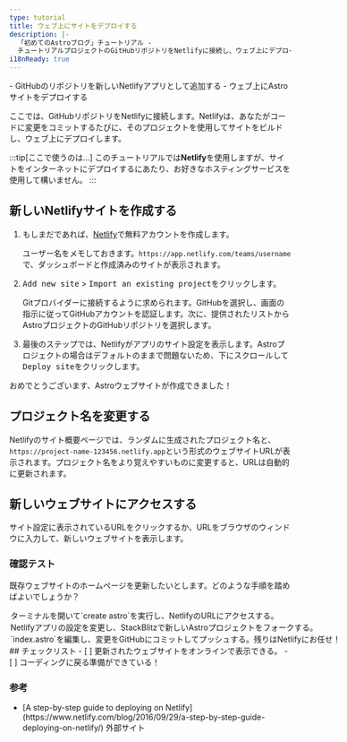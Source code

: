 ```yaml
---
type: tutorial
title: ウェブ上にサイトをデプロイする
description: |-
  「初めてのAstroブログ」チュートリアル -
  チュートリアルプロジェクトのGitHubリポジトリをNetlifyに接続し、ウェブ上にデプロイする
i18nReady: true
---
```




<PreCheck>
  - GitHubのリポジトリを新しいNetlifyアプリとして追加する
  - ウェブ上にAstroサイトをデプロイする
</PreCheck>

ここでは、GitHubリポジトリをNetlifyに接続します。Netlifyは、あなたがコードに変更をコミットするたびに、そのプロジェクトを使用してサイトをビルドし、ウェブ上にデプロイします。

:::tip[ここで使うのは...]
このチュートリアルでは**Netlify**を使用しますが、サイトをインターネットにデプロイするにあたり、お好きなホスティングサービスを使用して構いません。
:::

## 新しいNetlifyサイトを作成する

1. もしまだであれば、[Netlify](https://netlify.com)で無料アカウントを作成します。

    ユーザー名をメモしておきます。`https://app.netlify.com/teams/username`で、ダッシュボードと作成済みのサイトが表示されます。

2. <kbd>Add new site</kbd> > <kbd>Import an existing project</kbd>をクリックします。

    Gitプロバイダーに接続するように求められます。GitHubを選択し、画面の指示に従ってGitHubアカウントを認証します。次に、提供されたリストからAstroプロジェクトのGitHubリポジトリを選択します。

3. 最後のステップでは、Netlifyがアプリのサイト設定を表示します。Astroプロジェクトの場合はデフォルトのままで問題ないため、下にスクロールして<kbd>Deploy site</kbd>をクリックします。

おめでとうございます、Astroウェブサイトが作成できました！

## プロジェクト名を変更する

Netlifyのサイト概要ページでは、ランダムに生成されたプロジェクト名と、`https://project-name-123456.netlify.app`という形式のウェブサイトURLが表示されます。プロジェクト名をより覚えやすいものに変更すると、URLは自動的に更新されます。

## 新しいウェブサイトにアクセスする

サイト設定に表示されているURLをクリックするか、URLをブラウザのウィンドウに入力して、新しいウェブサイトを表示します。


<Box icon="question-mark">

### 確認テスト



既存ウェブサイトのホームページを更新したいとします。どのような手順を踏めばよいでしょうか？

  <MultipleChoice>
    <Option>
      ターミナルを開いて`create astro`を実行し、NetlifyのURLにアクセスする。
    </Option>
    <Option>
      Netlifyアプリの設定を変更し、StackBlitzで新しいAstroプロジェクトをフォークする。
    </Option>
    <Option isCorrect>
      `index.astro`を編集し、変更をGitHubにコミットしてプッシュする。残りはNetlifyにお任せ！
    </Option>
  </MultipleChoice>
 </Box>

<Box icon="check-list">
## チェックリスト

<Checklist>
- [ ] 更新されたウェブサイトをオンラインで表示できる。
- [ ] コーディングに戻る準備ができている！
</Checklist>
</Box>

### 参考

- <p>[A step-by-step guide to deploying on Netlify](https://www.netlify.com/blog/2016/09/29/a-step-by-step-guide-deploying-on-netlify/) <Badge>外部サイト</Badge></p>
